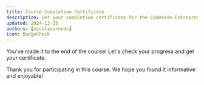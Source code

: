 ```yaml
---
title: Course Completion Certificate
description: Get your completion certificate for the Codebase Entrepreneur Fundamentals course
updated: 2024-12-15
authors: [nicolasarnedo]
icon: BadgeCheck
---
```



You've made it to the end of the course! Let's check your progress and get your certificate.

<CertificatePage courseId="codebase-entrepreneur-fundamentals"/>

Thank you for participating in this course. We hope you found it informative and enjoyable!
